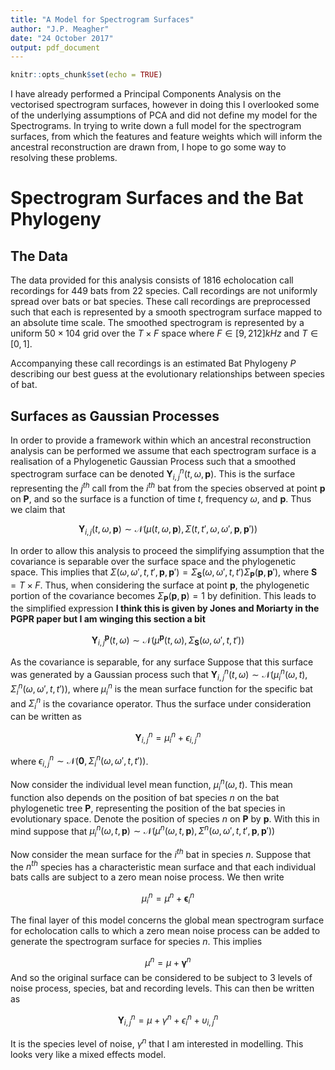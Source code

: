 ```yaml
---
title: "A Model for Spectrogram Surfaces"
author: "J.P. Meagher"
date: "24 October 2017"
output: pdf_document
---
```


```r
knitr::opts_chunk$set(echo = TRUE)
```

I have already performed a Principal Components Analysis on the vectorised spectrogram surfaces, however in doing this I overlooked some of the underlying assumptions of PCA and did not define my model for the Spectrograms. In trying to write down a full model for the spectrogram surfaces, from which the features and feature weights which will inform the ancestral reconstruction are drawn from, I hope to go some way to resolving these problems. 

# Spectrogram Surfaces and the Bat Phylogeny

## The Data

The data provided for this analysis consists of 1816 echolocation call recordings for 449 bats from 22 species. Call recordings are not uniformly spread over bats or bat species. These call recordings are preprocessed such that each is represented by a smooth spectrogram surface mapped to an absolute time scale. The smoothed spectrogram is represented by a uniform $50 \times 104$ grid over the $T \times F$ space where $F \in [9, 212] kHz$ and $T \in [0, 1]$.

Accompanying these call recordings is an estimated Bat Phylogeny $P$ describing our best guess at the evolutionary relationships between species of bat.

## Surfaces as Gaussian Processes

In order to provide a framework within which an ancestral reconstruction analysis can be performed we assume that each spectrogram surface is a realisation of a Phylogenetic Gaussian Process such that a smoothed spectrogram surface can be denoted $\mathbf{Y}^n_{i,j}(t, \omega, \mathbf{p})$. This is the surface representing the $j^{th}$ call from the $i^{th}$ bat from the species observed at point $\mathbf{p}$ on $\mathbf{P}$, and so the surface is a function of time $t$, frequency $\omega$, and $\mathbf{p}$. Thus we claim that 

$$
\mathbf{Y}_{i,j}(t, \omega, \mathbf{p}) \sim \mathcal{N}(\mu(t, \omega, \mathbf{p}), \Sigma(t, t', \omega, \omega', \mathbf{p}, \mathbf{p}'))
$$

In order to allow this analysis to proceed the simplifying assumption that the covariance is separable over the surface space and the phylogenetic space. This implies that $\Sigma(\omega, \omega', t, t', \mathbf{p}, \mathbf{p}') = \Sigma_{\mathbf{S}}(\omega, \omega', t, t') \Sigma_{\mathbf{P}}(\mathbf{p}, \mathbf{p}')$, where $\mathbf{S} = T \times F$. Thus, when considering the surface at point $\mathbf{p}$, the phylogenetic portion of the covariance becomes $\Sigma_{\mathbf{P}}(\mathbf{p}, \mathbf{p}) = 1$ by definition. This leads to the simplified expression **I think this is given by Jones and Moriarty in the PGPR paper but I am winging this section a bit**

$$
\mathbf{Y}^{\mathbf{p}}_{i,j}(t, \omega) \sim \mathcal{N}(\mu^{\mathbf{p}}(t, \omega), \Sigma_{\mathbf{S}}(\omega, \omega', t, t'))
$$

As the covariance is separable, for any surface
Suppose that this surface was generated by a Gaussian process such that $\mathbf{Y}^n_{i,j}(t, \omega) \sim \mathcal{N}(\mu_i^n(\omega, t), \Sigma_i^n(\omega, \omega', t, t'))$, where $\mu_i^n$ is the mean surface function for the specific bat and $\Sigma_i^n$ is the covariance operator. Thus the surface under consideration can be written as

$$
\mathbf{Y}^n_{i,j} = \mu^n_i + \epsilon^n_{i,j}
$$

where $\epsilon^n_{i,j} \sim \mathcal{N} (\mathbf{0}, \Sigma_i^n(\omega, \omega', t, t'))$.

Now consider the individual level mean function, $\mu_i^n(\omega, t)$. This mean function also depends on the position of bat species $n$ on the bat phylogenetic tree $\mathbf{P}$, representing the position of the bat species in evolutionary space. Denote the position of species $n$ on $\mathbf{P}$ by $\mathbf{p}$. With this in mind suppose that $\mu_i^n(\omega, t, \mathbf{p}) \sim \mathcal{N}(\mu^n(\omega, t, \mathbf{p}), \Sigma^n(\omega, \omega', t, t', \mathbf{p}, \mathbf{p}'))$

Now consider the mean surface for the $i^{th}$ bat in species $n$. Suppose that the $n^{th}$ species has a characteristic mean surface and that each individual bats calls are subject to a zero mean noise process. We then write

$$
\mu^n_i = \mu^n + \mathbf{\epsilon}^n_{i}
$$

The final layer of this model concerns the global mean spectrogram surface for echolocation calls to which a zero mean noise process can be added to generate the spectrogram surface for species $n$. This implies

$$
\mu^n = \mu + \mathbf{\gamma}^n
$$
And so the original surface can be considered to be subject to 3 levels of noise process, species, bat and recording levels. This can then be written as

$$
\mathbf{Y}^n_{i,j} = \mu + \gamma^n + \epsilon^n_{i} + \upsilon^n_{i,j}
$$

It is the species level of noise, $\gamma^n$ that I am interested in modelling. This looks very like a mixed effects model.
